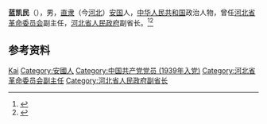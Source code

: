 '''蓝凯民'''（{{bd|1918年||2000年|2月13日}}），男，[[直隶|直隶]]（今[[河北|河北]]）[[安国市|安国]]人，[[中华人民共和国|中华人民共和国]]政治人物，曾任[[河北省革命委员会|河北省革命委员会]]副主任，[[河北省人民政府|河北省人民政府]]副省长。<ref>{{Cite web|title=蓝凯民|url=http://www.bddfz.cn/?m=show&cid=125&id=1493|accessdate=2020-09-28|work=保定地方志}}</ref><ref>{{Cite book|title=中华人民共和国职官志|author=何虎生, 李耀东, 向常福主编|publisher=中国社会出版社|year=2003|isbn=9787800883934|location=北京|pages=}}</ref>

== 参考资料 ==
{{reflist}}

{{中国人物小作品}}

{{Authority control}}
{{DEFAULTSORT:Lan蓝}}
[[Category:蓝姓|Kai]]
[[Category:安國人|Category:安國人]]
[[Category:中国共产党党员_(1939年入党)|Category:中国共产党党员 (1939年入党)]]
[[Category:河北省革命委员会副主任|Category:河北省革命委员会副主任]]
[[Category:河北省人民政府副省长|Category:河北省人民政府副省长]]